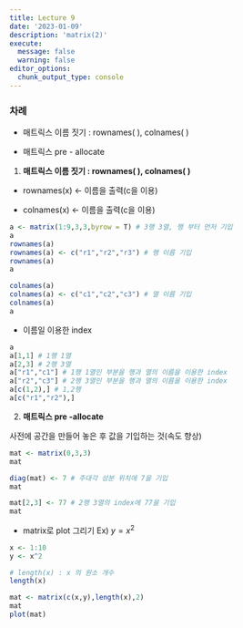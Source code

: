 ```yaml
---
title: Lecture 9
date: '2023-01-09'
description: 'matrix(2)'
execute: 
  message: false
  warning: false
editor_options: 
  chunk_output_type: console
---
```


### 차례 

-   매트릭스 이름 짓기 : rownames( ), colnames( )

-   매트릭스 pre - allocate

1.  **매트릭스 이름 짓기 : rownames( ), colnames( )**

-   rownames(x) \<- 이름을 출력(c을 이용)

-   colnames(x) \<- 이름을 출력(c을 이용)

```r
a <- matrix(1:9,3,3,byrow = T) # 3행 3열, 행 부터 먼저 기입
a
rownames(a)
rownames(a) <- c("r1","r2","r3") # 행 이름 기입
rownames(a)
a

colnames(a)
colnames(a) <- c("c1","c2","c3") # 열 이름 기입 
colnames(a)
a
```

-   이름일 이용한 index

```r
a 
a[1,1] # 1행 1열
a[2,3] # 2행 3열
a["r1","c1"] # 1행 1열인 부분을 행과 열의 이름을 이용한 index
a["r2","c3"] # 2행 3열인 부분을 행과 열의 이름을 이용한 index
a[c(1,2),] # 1,2행 
a[c("r1","r2"),] 
```

2.  **매트릭스 pre -allocate**

사전에 공간을 만들어 놓은 후 값을 기입하는 것(속도 향상)

```r
mat <- matrix(0,3,3)
mat

diag(mat) <- 7 # 주대각 성분 위치에 7을 기입
mat

mat[2,3] <- 77 # 2행 3열의 index에 77을 기입 
mat

```

-   matrix로 plot 그리기 Ex) $y = x^2$

```r
x <- 1:10
y <- x^2

# length(x) : x 의 원소 개수 
length(x)

mat <- matrix(c(x,y),length(x),2)
mat
plot(mat)
```
